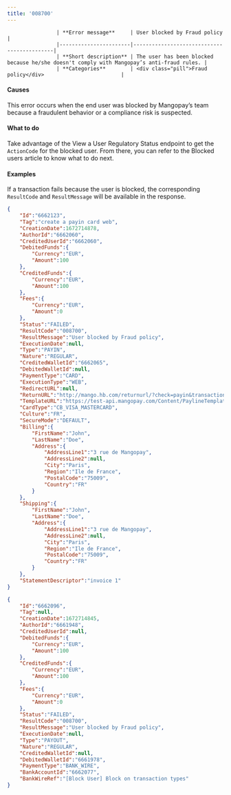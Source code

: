 ---
title: '008700'  
---


                    | **Error message**     | User blocked by Fraud policy                   |
                    |-----------------------|--------------------------------------------|
                    | **Short description** | The user has been blocked because he/she doesn't comply with Mangopay’s anti-fraud rules. |
                    | **Categories**        | <div class="pill">Fraud policy</div>                         |
                  

#### Causes  

This error occurs when the end user was blocked by Mangopay’s team because a fraudulent behavior or a compliance risk is suspected.  

#### What to do  

Take advantage of the View a User Regulatory Status endpoint to get the `ActionCode` for the blocked user. From there, you can refer to the Blocked users article to know what to do next.  

#### Examples  

If a transaction fails because the user is blocked, the corresponding `ResultCode` and `ResultMessage` will be available in the response.  

  
```json Pay-in failed due to a blocked user
{
    "Id":"6662123",
    "Tag":"create a payin card web",
    "CreationDate":1672714878,
    "AuthorId":"6662060",
    "CreditedUserId":"6662060",
    "DebitedFunds":{
        "Currency":"EUR",
        "Amount":100
    },
    "CreditedFunds":{
        "Currency":"EUR",
        "Amount":100
    },
    "Fees":{
        "Currency":"EUR",
        "Amount":0
    },
    "Status":"FAILED",
    "ResultCode":"008700",
    "ResultMessage":"User blocked by Fraud policy",
    "ExecutionDate":null,
    "Type":"PAYIN",
    "Nature":"REGULAR",
    "CreditedWalletId":"6662065",
    "DebitedWalletId":null,
    "PaymentType":"CARD",
    "ExecutionType":"WEB",
    "RedirectURL":null,
    "ReturnURL":"http://mango.hb.com/returnurl/?check=payin&transactionId=6662123",
    "TemplateURL":"https://test-api.mangopay.com/Content/PaylineTemplateWidget?rp=e01839198a6b4cb08121eca61f7b601c&transactionId=6662123",
    "CardType":"CB_VISA_MASTERCARD",
    "Culture":"FR",
    "SecureMode":"DEFAULT",
    "Billing":{
        "FirstName":"John",
        "LastName":"Doe",
        "Address":{
            "AddressLine1":"3 rue de Mangopay",
            "AddressLine2":null,
            "City":"Paris",
            "Region":"Ile de France",
            "PostalCode":"75009",
            "Country":"FR"
        }
    },
    "Shipping":{
        "FirstName":"John",
        "LastName":"Doe",
        "Address":{
            "AddressLine1":"3 rue de Mangopay",
            "AddressLine2":null,
            "City":"Paris",
            "Region":"Ile de France",
            "PostalCode":"75009",
            "Country":"FR"
        }
    },
    "StatementDescriptor":"invoice 1"
}
```  
```json Payout failed due to a blocked user
{
    "Id":"6662096",
    "Tag":null,
    "CreationDate":1672714845,
    "AuthorId":"6661948",
    "CreditedUserId":null,
    "DebitedFunds":{
        "Currency":"EUR",
        "Amount":100
    },
    "CreditedFunds":{
        "Currency":"EUR",
        "Amount":100
    },
    "Fees":{
        "Currency":"EUR",
        "Amount":0
    },
    "Status":"FAILED",
    "ResultCode":"008700",
    "ResultMessage":"User blocked by Fraud policy",
    "ExecutionDate":null,
    "Type":"PAYOUT",
    "Nature":"REGULAR",
    "CreditedWalletId":null,
    "DebitedWalletId":"6661978",
    "PaymentType":"BANK_WIRE",
    "BankAccountId":"6662077",
    "BankWireRef":"[Block User] Block on transaction types"
}
```